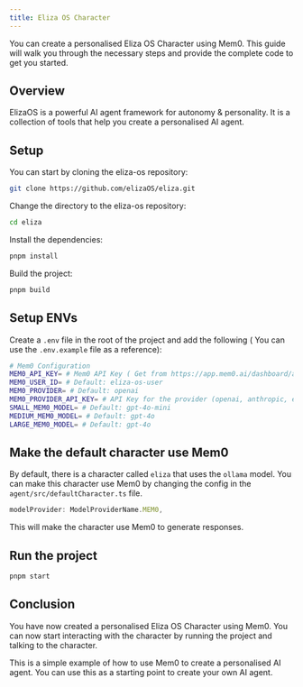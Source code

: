 ```yaml
---
title: Eliza OS Character
---
```


<Snippet file="async-memory-add.mdx" />

You can create a personalised Eliza OS Character using Mem0. This guide will walk you through the necessary steps and provide the complete code to get you started.

## Overview

ElizaOS is a powerful AI agent framework for autonomy & personality. It is a collection of tools that help you create a personalised AI agent.

## Setup
You can start by cloning the eliza-os repository:

```bash
git clone https://github.com/elizaOS/eliza.git
```

Change the directory to the eliza-os repository:

```bash
cd eliza
```

Install the dependencies:

```bash
pnpm install
```

Build the project:

```bash
pnpm build
```

## Setup ENVs

Create a `.env` file in the root of the project and add the following ( You can use the `.env.example` file as a reference):

```bash
# Mem0 Configuration
MEM0_API_KEY= # Mem0 API Key ( Get from https://app.mem0.ai/dashboard/api-keys )
MEM0_USER_ID= # Default: eliza-os-user
MEM0_PROVIDER= # Default: openai
MEM0_PROVIDER_API_KEY= # API Key for the provider (openai, anthropic, etc.)
SMALL_MEM0_MODEL= # Default: gpt-4o-mini
MEDIUM_MEM0_MODEL= # Default: gpt-4o
LARGE_MEM0_MODEL= # Default: gpt-4o
```

## Make the default character use Mem0

By default, there is a character called `eliza` that uses the `ollama` model. You can make this character use Mem0 by changing the config in the `agent/src/defaultCharacter.ts` file.

```ts
modelProvider: ModelProviderName.MEM0,
```

This will make the character use Mem0 to generate responses.

## Run the project

```bash
pnpm start
```

## Conclusion

You have now created a personalised Eliza OS Character using Mem0. You can now start interacting with the character by running the project and talking to the character.

This is a simple example of how to use Mem0 to create a personalised AI agent. You can use this as a starting point to create your own AI agent.


